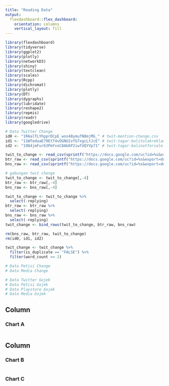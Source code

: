 ```yaml
---
title: "Reading Data"
output: 
  flexdashboard::flex_dashboard:
    orientation: columns
    vertical_layout: fill
---
```


```r
library(flexdashboard)
library(tidyverse)
library(ggplot2)
library(plotly)
library(networkD3)
library(shiny)
library(textclean)
library(scales)
library(Rcpp)
library(dichromat)
library(plotly)
library(DT)
library(dygraphs)
library(lubridate)
library(reshape2)
library(repmis)
library(readr)
library(googledrive)
```


```r
# Data Twitter Change
id0 <- "1RAalTLYhpprDCpE_wos48ymufN8mjMG_" # twit-mention-change.csv 
id1 <- "11WTedaaE79EtT4vOGNU2vfG7xgcLtJcE" # twit-tagar-balitolakreklamasi.csv
id2 <- "1984jmFur63PmYvoC8Ab6P2iwfUQYVp71" # twit-tagar-balinotforsale.csv

twit_to_change <- read_csv(sprintf("https://docs.google.com/uc?id=%s&export=download", id0))
btr_raw <- read_csv(sprintf("https://docs.google.com/uc?id=%s&export=download", id1))
bns_raw <- read_csv(sprintf("https://docs.google.com/uc?id=%s&export=download", id2))

# gabungan twit change
twit_to_change <- twit_to_change[,-4]
btr_raw <- btr_raw[,-4]
bns_raw <- bns_raw[,-4]

twit_to_change <- twit_to_change %>%
  select(-replying)
btr_raw <- btr_raw %>%
  select(-replying)
bns_raw <- bns_raw %>%
  select(-replying)
twit_change <- bind_rows(twit_to_change, btr_raw, bns_raw)

rm(bns_raw, btr_raw, twit_to_change)
rm(id0, id1, id2)

twit_change <- twit_change %>%
  filter(is_duplicate == "FALSE") %>%
  filter(word_count >= 2)

# Data Petisi Change
# Data Media Change
```


```r
# Data Twitter Gojek
# Data Petisi Gojek
# Data Playstore Gojek
# Data Media Gojek
```



Column {data-width=650}
-----------------------------------------------------------------------

### Chart A

```r

```

Column {data-width=350}
-----------------------------------------------------------------------

### Chart B

```r

```

### Chart C

```r

```

